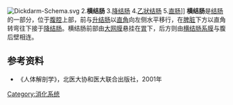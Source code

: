 [[File:Dickdarm-Schema.svg|thumb]] 2.'''横结肠''' 3.[[降结肠|降结肠]] 4.[[乙狀结肠|乙狀结肠]] 5.[[直肠|直肠]]]]
'''横结肠'''是[[结肠|结肠]]的一部分，位于[[腹腔|腹腔]]上部，前与[[升结肠|升结肠]]以[[直角|直角]]向左侧水平移行，在[[脾脏|脾脏]]下方以直角转弯往下接于[[降结肠|降结肠]]。横结肠前部由[[大网膜|大网膜]]悬挂在[[胃|胃]]下，后方则由[[横结肠系膜|横结肠系膜]]与腹后壁相连。

==参考资料==
*《人体解剖学》，北医大协和医大联合出版社，2001年

{{消化系統}}

{{Authority control}}

[[Category:消化系统|Category:消化系统]]